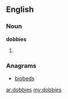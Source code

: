 ==English==

===Noun===
'''dobbies'''

# {{plural of|[[dobby]]}}

===Anagrams===
* [[biobeds#English|biobeds]]

[[ar:dobbies]]
[[my:dobbies]]